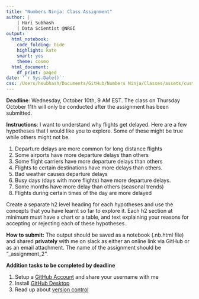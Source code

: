```yaml
---
title: "Numbers Ninja: Class Assignment"
author: |
    | Hari Subhash
    | Data Scientist @NRGI
output:
  html_notebook:
    code_folding: hide
    highlight: kate
    smart: yes
    theme: cosmo
  html_document:
    df_print: paged
date: '`r Sys.Date()`'
css: /Users/hsubhash/Documents/GitHub/Numbers Ninja/Classes/assets/custom.css
---
```

**Deadline**: Wednesday, October 10th, 9 AM EST. The class on Thursday October 11th will only be conducted after the assignment has been submitted.

**Instructions**: I want to understand why flights get delayed. Here are a few hypotheses that I would like you to explore. Some of these might be true while others might not be.

1. Departure delays are more common for long distance flights
2. Some airports have more departure delays than others
3. Some flight carriers have more departure delays than others
4. Flights to certain destinations have more delays than others.
5. Bad weather causes departure delays
6. Busy days (days with more flights) have more departure delays.
7. Some months have more delay than others (seasonal trends)
8. Flights during certain times of the day are more delayed

Create a separate h2 level heading for each hypotheses and use the concepts that you have learnt so far to explore it. Each h2 section at minimum must have a chart or a table, and text explaining your reasons for accepting or rejecting each of these hypotheses. 

**How to submit:** The output should be saved as a notebook (.nb.html file) and shared **privately** with me on slack as either an online link via GitHub or as an email attachment. The name of the assignment should be "<your first name>_assignment_2".

**Addition tasks to be completed by deadline**

1. Setup a [GitHub Account](https://github.com) and share your username with me
2. Install [GitHub Desktop](https://desktop.github.com/)
3. Read up about [version control](https://www.atlassian.com/git/tutorials/what-is-version-control)


